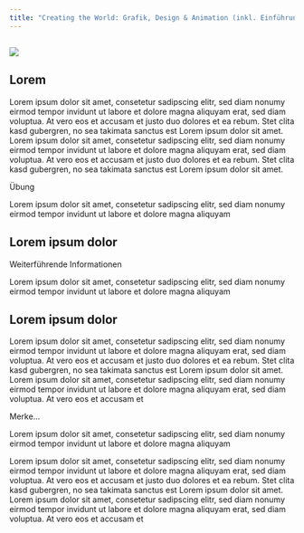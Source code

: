 ```yaml
---
title: "Creating the World: Grafik, Design & Animation (inkl. Einführung in die 3D Modelierung mit Blender"
---
```


## ![](icons/Logo.png)

## Lorem

Lorem ipsum dolor sit amet, consetetur sadipscing elitr, sed diam nonumy eirmod tempor invidunt ut labore et dolore magna aliquyam erat, sed diam voluptua. At vero eos et accusam et justo duo dolores et ea rebum. Stet clita kasd gubergren, no sea takimata sanctus est Lorem ipsum dolor sit amet. Lorem ipsum dolor sit amet, consetetur sadipscing elitr, sed diam nonumy eirmod tempor invidunt ut labore et dolore magna aliquyam erat, sed diam voluptua. At vero eos et accusam et justo duo dolores et ea rebum. Stet clita kasd gubergren, no sea takimata sanctus est Lorem ipsum dolor sit amet.

::: exercisebox
::: exercisebox-header
::: exercisebox-icon
:::

Übung
:::

::: exercisebox-body
Lorem ipsum dolor sit amet, consetetur sadipscing elitr, sed diam nonumy eirmod tempor invidunt ut labore et dolore magna aliquyam
:::
:::

## Lorem ipsum dolor

::: tippbox
::: tippbox-header
::: tippbox-icon
:::

Weiterführende Informationen
:::

::: tippbox-body
Lorem ipsum dolor sit amet, consetetur sadipscing elitr, sed diam nonumy eirmod tempor invidunt ut labore et dolore magna aliquyam
:::
:::

## Lorem ipsum dolor

Lorem ipsum dolor sit amet, consetetur sadipscing elitr, sed diam nonumy eirmod tempor invidunt ut labore et dolore magna aliquyam erat, sed diam voluptua. At vero eos et accusam et justo duo dolores et ea rebum. Stet clita kasd gubergren, no sea takimata sanctus est Lorem ipsum dolor sit amet. Lorem ipsum dolor sit amet, consetetur sadipscing elitr, sed diam nonumy eirmod tempor invidunt ut labore et dolore magna aliquyam erat, sed diam voluptua. At vero eos et accusam et

::: rememberbox
::: rememberbox-header
::: rememberbox-icon
:::

Merke...
:::

::: rememberbox-body
Lorem ipsum dolor sit amet, consetetur sadipscing elitr, sed diam nonumy eirmod tempor invidunt ut labore et dolore magna aliquyam
:::
:::

Lorem ipsum dolor sit amet, consetetur sadipscing elitr, sed diam nonumy eirmod tempor invidunt ut labore et dolore magna aliquyam erat, sed diam voluptua. At vero eos et accusam et justo duo dolores et ea rebum. Stet clita kasd gubergren, no sea takimata sanctus est Lorem ipsum dolor sit amet. Lorem ipsum dolor sit amet, consetetur sadipscing elitr, sed diam nonumy eirmod tempor invidunt ut labore et dolore magna aliquyam erat, sed diam voluptua. At vero eos et accusam et

